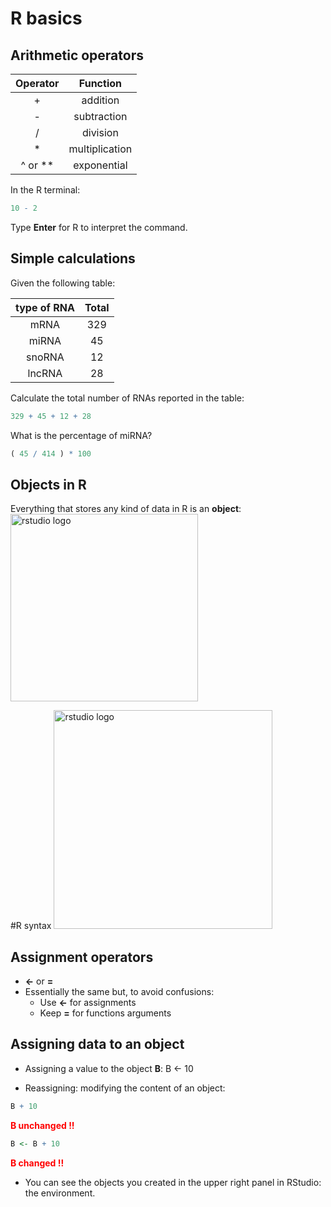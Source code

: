 # R basics

## Arithmetic operators

| Operator  | Function      |
|:--------: |:-------------:|
|     +     | addition      |
|     -     | subtraction   |
|     /     | division      |
|     *     | multiplication|
|  ^ or **  | exponential   |

In the R terminal:
```r
10 - 2
```
Type **Enter** for R to interpret the command.

## Simple calculations

Given the following table:

| type of RNA | Total   |
| :---------: |:-------:|
| mRNA        | 329     |
| miRNA       | 45      |
| snoRNA      | 12      |
| lncRNA      | 28      |


Calculate the total number of RNAs reported in the table:
```r
329 + 45 + 12 + 28
```
What is the percentage of miRNA?
```r
( 45 / 414 ) * 100
```

## Objects in R

Everything that stores any kind of data in R is an **object**:
<img src="images/objects_box.png" alt="rstudio logo" width="300"/>

#R syntax
<img src="images/rsyntax1.png" alt="rstudio logo" width="350"/>

## Assignment operators

+ **<-** or **=**
+ Essentially the same but, to avoid confusions:
  + Use **<-** for assignments
  + Keep **=** for functions arguments

## Assigning data to an object

* Assigning a value to the object **B**:
B <- 10

* Reassigning: modifying the content of an object:
```r
B + 10
```

<span style="color:red">**B unchanged !!**</span><br>
```r
B <- B + 10
```

<span style="color:red">**B changed !!**</span><br>

* You can see the objects you created in the upper right panel in RStudio: the environment.



